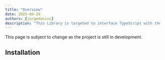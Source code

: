 ```yaml
---
title: "Overview"
date: 2025-04-20
authors: [jorgedanisc]
description: "This Library is targeted to interface TypeScript with the duc format."
---
```



<Callout type="warning" icon="⚠️">
  This page is subject to change as the project is still in development.
</Callout>


## Installation

```bash

```